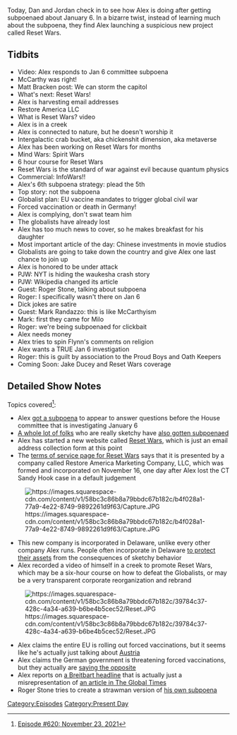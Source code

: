 {{DEFAULTSORT:
    #_EPISODE_0620:November 23, 2021
}}{{Episode
    | title           = November 23, 2021
    | caption         = Listen to this episode on [https://knowledgefight.libsyn.com/620-november-23-2021 Libsyn] [https://open.spotify.com/episode/11bwwZwTeXo5bFO2cYEKwp Spotify], Read the [[Transcript/620: November 23, 2021|Unofficial Transcript]]
    | episodeNumber   = 620
    | length          = 01:46:36
    | airDate         = November 26, 2021
    | coverageDate    = November 23, 2021
    | episodeType     = [[:Category:Present Day|Present Day]]
    | appearance      = [[Joseph McCarthy]], [[Matt Bracken]], [[Roger Stone]], [[Marc Randazza]], [[General Michael Flynn]], [[Jake Ducey]]
    | previousEpisode = [[619: November 16, 2021]]
    | nextEpisode     = [[621: Reset Wars: Episode 1]]
}}

{{Stub}}

Today, Dan and Jordan check in to see how Alex is doing after getting subpoenaed about January 6. In a bizarre twist, instead of learning much about the subpoena, they find Alex launching a suspicious new project called Reset Wars.

==Tidbits==

*Video: Alex responds to Jan 6 committee subpoena
*McCarthy was right!
*Matt Bracken post: We can storm the capitol
*What's next: Reset Wars!
*Alex is harvesting email addresses
*Restore America LLC
*What is Reset Wars? video
*Alex is in a creek
*Alex is connected to nature, but he doesn't worship it
*Intergalactic crab bucket, aka chickenshit dimension, aka metaverse
*Alex has been working on Reset Wars for months
*Mind Wars: Spirit Wars
*6 hour course for Reset Wars
*Reset Wars is the standard of war against evil because quantum physics
*Commercial: InfoWars!!
*Alex's 6th subpoena strategy: plead the 5th
*Top story: not the subpoena
*Globalist plan: EU vaccine mandates to trigger global civil war
*Forced vaccination or death in Germany!
*Alex is complying, don't swat team him
*The globalists have already lost
*Alex has too much news to cover, so he makes breakfast for his daughter
*Most important article of the day: Chinese investments in movie studios
*Globalists are going to take down the country and give Alex one last chance to join up
*Alex is honored to be under attack
*PJW: NYT is hiding the waukesha crash story
*PJW: Wikipedia changed its article
*Guest: Roger Stone, talking about subpoena
*Roger: I specifically wasn't there on Jan 6
*Dick jokes are satire
*Guest: Mark Randazzo: this is like McCarthyism
*Mark: first they came for Milo
*Roger: we're being subpoenaed for clickbait
*Alex needs money
*Alex tries to spin Flynn's comments on religion
*Alex wants a TRUE Jan 6 investigation
*Roger: this is guilt by association to the Proud Boys and Oath Keepers
*Coming Soon: Jake Ducey and Reset Wars coverage

==Detailed Show Notes==

Topics covered<ref>[https://knowledgefight.com/research/2021/11/25/episode-620-november-23-2021 Episode #620: November 23, 2021]</ref>:

*Alex [https://january6th.house.gov/sites/democrats.january6th.house.gov/files/20211122%20Jones%20Letter.pdf got a subpoena] to appear to answer questions before the House committee that is investigating January 6
*[https://www.npr.org/2021/11/23/1058351733/new-subpoenas-trump-allies-january-6-capitol-select-committee A whole lot of folks] who are really sketchy have [https://www.npr.org/2021/11/06/1051652687/jan-6-panel-and-subpoenas-committee-targets-witnesses-linked-to-day-of-attack also gotten subpoenaed]
*Alex has started a new website called [https://www.resetwars.com Reset Wars], which is just an email address collection form at this point
*The [https://www.resetwars.com/termsofservice terms of service page for Reset Wars] says that it is presented by a company called Restore America Marketing Company, LLC, which was formed and incorporated on November 16, one day after Alex lost the CT Sandy Hook case in a default judgement

[[File:https://images.squarespace-cdn.com/content/v1/58bc3c86b8a79bbdc67b182c/b4f028a1-77a9-4e22-8749-9892261d9f63/Capture.JPG|thumb|none]]

*This new company is incorporated in Delaware, unlike every other company Alex runs. People often incorporate in Delaware [https://www.incnow.com/blog/2017/03/24/why-do-companies-incorporate-delaware/ to protect their assets] from the consequences of sketchy behavior
*Alex recorded a video of himself in a creek to promote Reset Wars, which may be a six-hour course on how to defeat the Globalists, or may be a very transparent corporate reorganization and rebrand

[[File:https://images.squarespace-cdn.com/content/v1/58bc3c86b8a79bbdc67b182c/39784c37-428c-4a34-a639-b6be4b5cec52/Reset.JPG|thumb|none]]

*Alex claims the entire EU is rolling out forced vaccinations, but it seems like he's actually just talking about [https://www.politico.eu/article/austria-mandatory-coronavirus-vaccination-february/ Austria]
*Alex claims the German government is threatening forced vaccinations, but they actually are [https://abcnews.go.com/Health/wireStory/health-minister-tells-germans-vaccinated-covid-81323958 saying the opposite]
*Alex reports on [https://www.breitbart.com/asia/2021/11/22/china-kyle-rittenhouse-proves-u-s-democracy-failed/ a Breitbart headline] that is actually just a misrepresentation of [https://www.globaltimes.cn/page/202111/1239555.shtml an article in The Global Times]
*Roger Stone tries to create a strawman version of [https://january6th.house.gov/sites/democrats.january6th.house.gov/files/20211122%20Stone%20Letter.pdf his own subpoena]

[[Category:Episodes]]
[[Category:Present Day]]
